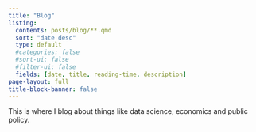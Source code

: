 ```yaml
---
title: "Blog"
listing:
  contents: posts/blog/**.qmd
  sort: "date desc"
  type: default
  #categories: false
  #sort-ui: false
  #filter-ui: false
  fields: [date, title, reading-time, description]
page-layout: full
title-block-banner: false
---
```


This is where I blog about things like data science, economics and public policy.
